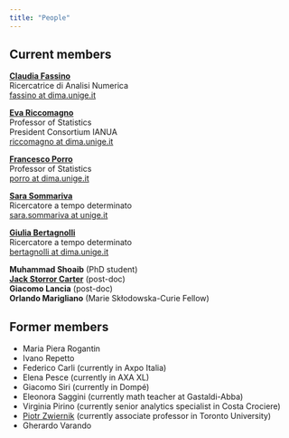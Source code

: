 ```yaml
---
title: "People"
---
```


## Current members

[**Claudia Fassino**](https://www.dima.unige.it/~fassino/)\
Ricercatrice di Analisi Numerica\
[fassino at dima.unige.it](mailto:fassino%20at%20dima.unige.it)

[**Eva Riccomagno**](https://www.dima.unige.it/~riccomag/)\
Professor of Statistics\
President Consortium IANUA\
[riccomagno at dima.unige.it](mailto:riccomagno%20at%20dima.unige.it)

[**Francesco Porro**](https://rubrica.unige.it/personale/UkJAU1lp)\
Professor of Statistics\
[porro at dima.unige.it](mailto:porro%20at%20dima.unige.it)

[**Sara Sommariva**](https://www.dima.unige.it/~sommariva/)\
Ricercatore a tempo determinato\
[sara.sommariva at unige.it](mailto:sara.sommariva%20at%20unige.it)

[**Giulia Bertagnolli**](https://gbertagnolli.github.io)\
Ricercatore a tempo determinato\
[bertagnolli at dima.unige.it](mailto:bertagnolli%20at%20dima.unige.it)

**Muhammad Shoaib** (PhD student)\
[**Jack Storror Carter**](https://jackstorrorcarter.github.io/) (post-doc)\
**Giacomo Lancia** (post-doc)\
**Orlando Marigliano** (Marie Skłodowska-Curie Fellow)\

## Former members

- Maria Piera Rogantin    
- Ivano Repetto    
- Federico Carli (currently in Axpo Italia) 
- Elena Pesce (currently in AXA XL) 
- Giacomo Siri (currently in Dompé) 
- Eleonora Saggini (currently math teacher at Gastaldi-Abba) 
- Virginia Pirino (currently senior analytics specialist in Costa Crociere) 
- [Piotr Zwiernik](https://pzwiernik.github.io/) (currently associate professor in Toronto University) 
- Gherardo Varando


  